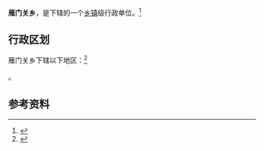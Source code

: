 {{中国乡级行政区|14/09/23/204/000}}

'''雁门关乡'''，是{{PRC admin/fullname|14/09/23/204/000|3}}下辖的一个[[乡镇|乡镇]]级行政单位。<ref>{{PRC admin/ref sgc|{{PRC admin/parent|14/09/23/204/000}}}}</ref>

== 行政区划 ==

雁门关乡下辖以下地区：<ref>{{PRC admin/ref sgc|14/09/23/204/000}}</ref>

{{PRC admin/children|14/09/23/204/000}}。

== 参考资料 ==

{{reflist}}

{{行政区划小作品}}
{{PRC admin/navcat|14/09/23/204/000}}